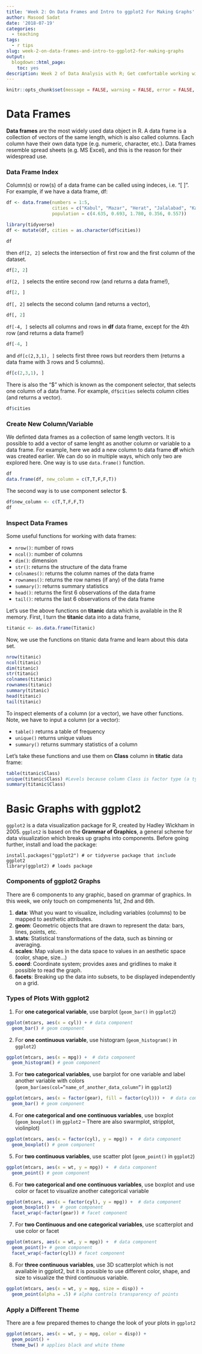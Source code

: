 ```yaml
---
title: 'Week 2: On Data Frames and Intro to ggplot2 For Making Graphs'
author: Masood Sadat
date: '2018-07-19'
categories:
  - teaching
tags:
  - r tips
slug: week-2-on-data-frames-and-intro-to-ggplot2-for-making-graphs
output:
  blogdown::html_page:
    toc: yes
description: Week 2 of Data Analysis with R; Get comfortable working with data frames. Learn the basics of grammar of graphics, understand appropriate graphs, and start making graphs with ggplot2.
---
```


```r
knitr::opts_chunk$set(message = FALSE, warning = FALSE, error = FALSE, fig.height = 3)
```

# Data Frames

**Data frames** are the most widely used data object in R. A data frame is a collection of vectors of the same length, which is also called columns. Each column have their own data type (e.g. numeric, character, etc.). Data frames resemble spread sheets (e.g. MS Excel), and this is the reason for their widespread use.

### Data Frame Index

Column(s) or row(s) of a data frame can be called using indeces, i.e. "[ ]". For example, if we have a data frame, df:

```r
df <- data.frame(numbers = 1:5, 
                 cities = c("Kabul", "Mazar", "Herat", "Jalalabad", "Kandahar"), 
                 population = c(4.635, 0.693, 1.780, 0.356, 0.557))
```

```r
library(tidyverse)
df <- mutate(df, cities = as.character(df$cities))
```

```r
df
```

then `df[2, 2]` selects the intersection of first row and the first column of the dataset.

```r
df[2, 2]
```

`df[2, ]` selects the entire second row (and returns a data frame!),

```r
df[2, ]
```

`df[, 2]` selects the second column (and returns a vector),

```r
df[, 2]
```

`df[-4, ]` selects all columns and rows in **df** data frame, except for the 4th row (and returns a data frame!)

```r
df[-4, ]
```

and `df[c(2,3,1), ]` selects first three rows but reorders them (returns a data frame with 3 rows and 5 columns).

```r
df[c(2,3,1), ]
```

There is also the "\$" which is known as the component selector, that selects one column of a data frame. For example, `df$cities` selects column cities (and returns a vector).

```r
df$cities
```

### Create New Column/Variable

We definted data frames as a collection of same length vectors. It is possible to add a vector of same lenght as another column or variable to a data frame. For example, here we add a new column to data frame **df** which was created earlier. We can do so in multiple ways, which only two are explored here. One way is to use `data.frame()` function.

```r
df
data.frame(df, new_column = c(T,T,F,F,T))
```

The second way is to use component selector \$.

```r
df$new_column <- c(T,T,F,F,T)
df
```

### Inspect Data Frames

Some useful functions for working with data frames:

* `nrow()`: number of rows
* `ncol()`: number of columns
* `dim()`: dimension
* `str()`: returns the structure of the data frame
* `colnames()`: returns the column names of the data frame
* `rownames()`: returns the row names (if any) of the data frame
* `summary()`: returns summary statistics
* `head()`: returns the first 6 observations of the data frame
* `tail()`: returns the last 6 observations of the data frame

Let's use the above functions on **titanic** data which is available in the R memory. First, I turn the **titanic** data into a data frame,

```r
titanic <- as.data.frame(Titanic)
```

Now, we use the functions on titanic data frame and learn about this data set.

```r
nrow(titanic)
ncol(titanic)
dim(titanic)
str(titanic)
colnames(titanic)
rownames(titanic)
summary(titanic)
head(titanic)
tail(titanic)
```

To inspect elements of a column (or a vector), we have other functions. Note, we have to input a column (or a vector):

* `table()` returns a table of frequency
* `unique()` returns unique values
* `summary()` returns summary statistics of a column

Let's take these functions and use them on **Class** column in **titatic** data frame:

```r
table(titanic$Class)
unique(titanic$Class) #Levels because column Class is factor type (a type of character)
summary(titanic$Class)
```

# Basic Graphs with ggplot2

`ggplot2` is a data visualization package for R, created by Hadley Wickham in 2005. `ggplot2` is based on the **Grammar of Graphics**, a general scheme for data visualization which breaks up graphs into components. Before going further, install and load the package:

```
install.packages("ggplot2") # or tidyverse package that include ggplot2
library(ggplot2) # loads package
```

### Components of ggplot2 Graphs

There are 6 components to any graphic, based on grammar of graphics. In this week, we only touch on compmenents 1st, 2nd and 6th.

1. **data**: What you want to visualize, including variables (columns) to be mapped to aesthetic attributes.
2. **geom**: Geometric objects that are drawn to represent the data: bars, lines, points, etc.
3. **stats**: Statistical transformations of the data, such as binning or averaging.
4. **scales**: Map values in the data space to values in an aesthetic space (color, shape, size…)
5. **coord**: Coordinate system; provides axes and gridlines to make it possible to read the graph.
6. **facets**: Breaking up the data into subsets, to be displayed independently on a grid.

### Types of Plots With ggplot2

1. For **one categorical variable**, use barplot (`geom_bar()` in `ggplot2`)

```r
ggplot(mtcars, aes(x = cyl)) + # data component
  geom_bar() # geom component
```
\newpage

2. For **one continuous variable**, use histogram (`geom_histogram()` in `ggplot2`)

```r
ggplot(mtcars, aes(x = mpg)) +  # data component
  geom_histogram() # geom component
```

3. For **two categorical variables**, use barplot for one variable and label another variable with colors (`geom_bar(aes(col=”name_of_another_data_column”)` in `ggplot2`)

```r
ggplot(mtcars, aes(x = factor(gear), fill = factor(cyl))) +  # data component
  geom_bar() # geom component
```
\newpage

4. For **one categorical and one continuous variables**, use boxplot (`geom_boxplot()` in `ggplot2` -- There are also swarmplot, stripplot, violinplot)

```r
ggplot(mtcars, aes(x = factor(cyl), y = mpg)) +  # data component
  geom_boxplot() # geom component
```

5. For **two continuous variables**, use scatter plot (`geom_point()` in `ggplot2`)

```r
ggplot(mtcars, aes(x = wt, y = mpg)) +  # data component
  geom_point() # geom component
```
\newpage

6. For **two categorical and one continuous variables**, use boxplot and use color or facet to visualize another categorical variable

```r
ggplot(mtcars, aes(x = factor(cyl), y = mpg)) +  # data component
  geom_boxplot() +  # geom component
  facet_wrap(~factor(gear)) # facet component
```

7. For **two Continuous and one categorical variables**, use scatterplot and use color or facet

```r
ggplot(mtcars, aes(x = wt, y = mpg)) +  # data component
  geom_point()+ # geom component
  facet_wrap(~factor(cyl)) # facet component
```
\newpage

8. For **three continuous variables**, use 3D scatterplot which is not available in ggplot2, but it is possible to use different color, shape, and size to visualize the third continuous variable.

```r
ggplot(mtcars, aes(x = wt, y = mpg, size = disp)) +
  geom_point(alpha = .5) # alpha controls transparency of points
```

### Apply a Different Theme

There are a few prepared themes to change the look of your plots in `ggplot2`

```r
ggplot(mtcars, aes(x = wt, y = mpg, color = disp)) +
  geom_point() + 
  theme_bw() # applies black and white theme
```
